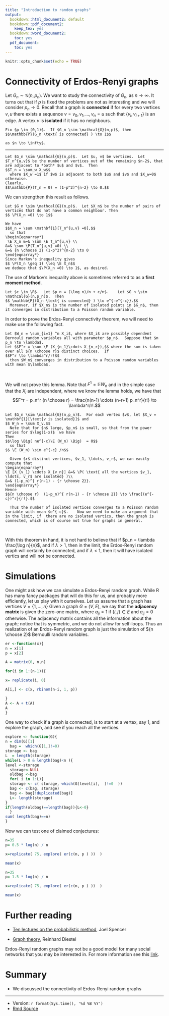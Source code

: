 ```yaml
---
title: "Introduction to random graphs"
output:
  bookdown::html_document2: default
  bookdown::pdf_document2:
    keep_tex: yes
  bookdown::word_document2:
    toc: yes
  pdf_document:
    toc: yes
---
```

\newcommand{\e}{\varepsilon}
\newcommand\ns[1]{ \left\{ {#1} \right\} }
\newcommand{\Q}{{\mathbb Q}}
\newcommand{\Z}{{\mathbb Z}}
\newcommand{\R}{{\mathbb R}}
\newcommand{\N}{{\mathbb N}}
\newcommand{\F}{{\mathcal F}}
\renewcommand{\P}{{\mathbb P}}  
\newcommand{\E}{{\mathbb E}} 




```r
knitr::opts_chunk$set(echo = TRUE)
```



#  Connectivity of Erdos-Renyi graphs

Let $G_n \sim \mathcal{G}(n,p_n)$.  We want to study the connectivity of $G_n$, as $n \to \infty$.  It turns out that if $p$ is fixed the problems are not as interesting and we will consider $p_n \to 0$.    Recall that a graph is **connected** if for every two vertices $v, u$ there exists a sequence $v=v_0, v_1, \ldots, v_n = u$ such that $\ns{v_i, v_{i+1}}$  is an edge.    A vertex $v$ is **isolated** if it has no neighbours. 


```lemma
Fix $p \in (0,1)$.  If $G_n \sim \mathcal{G}(n,p)$, then 
$$\mathbb{P}(G_n \text{ is connected} ) \to 1$$

as $n \to \infty$.
```
<hr>

```proof
Let $G_n \sim \mathcal{G}(n,p)$.  Let $u, v$ be vertices.  Let $T_n^{u,v}$ be the number of vertices out of the remaining $n-2$, that are adjacent to *both* $u$ and $v$.  Then 
$$T_n = \sum_w X_w$$
  where $X_w =1$ if $w$ is adjacent to both $u$ and $v$ and $X_w=0$ otherwise.
Clearly, 
$$\mathbb{P}(T_n = 0) = (1-p^2)^{n-2} \to 0.$$
```

We can strengthen this result as follows.  

```lemma
Let $G_n \sim \mathcal{G}(n,p)$.  Let $X_n$ be the number of pairs of vertices that do not have a common neighbour. Then
$$ \P(X_n =0) \to 1$$
```

```proof
We have
$$X_n = \sum \mathbf{1}[T_n^{u,v} =0],$$
  so that
\begin{eqnarray*}
 \E X_n &=& \sum \E T_n^{u,v} \\
&=& \sum \P(T_n^{u,v} =0) \\
&=& {n \choose 2} (1-p^2)^{n-2} \to 0
\end{eqnarray*}
Since Markov's inequality gives
$$ \P(X_n \geq 1) \leq \E X_n$$
we deduce that $\P(X_n =0) \to 1$, as desired.

```

The use of Markov's inequality above is sometimes referred to as a **first moment method**.

```theorem
Let $c \in \R$.  Let $p_n = (\log n)/n + c/n$.    Let $G_n \sim \mathcal{G}(n,p_n)$.  Then  
$$ \mathbb{P}(G_n \text{ is connected} ) \to e^{-e^{-c}}.$$
  Moreover, if $X_n$ is the number of isolated points in $G_n$, then it converges in distribution to a Poisson random variable.

```

In order to prove the Erdos-Renyi connectivity theorem, we will need to make use the following fact.
```lemma
Let $W_n = \sum_{i=1} ^n X_i$, where $X_i$ are possibly dependent Bernouli random variables all with parameter $p_n$.  Suppose that $n p_n \to \lambda$. 
Let $$F^r = \sum \E (X_{n_1}\cdots X_{n_r}),$$ where the sum is taken over all ${n \choose r}$ distinct choices.  If
$$F^r \to \lambda^r/r!$$
  then $W_n$ converges in distribution to a Poisson random variables with mean $\lambda$.  
```
<br>
 

We will not prove this lemma.  Note that $F^1 = \E W_n$ and  in the simple case that the $X_i$ are independent, where we know the lemma holds,  we have that 
$$F^r = p_n^r {n \choose r} = \frac{n(n-1) \cdots (n-r+1) p_n^r}{r!} \to \lambda^r/r!.$$  



```proof
Let $G_n \sim \mathcal{G}(n,p_n)$.  For each vertex $v$, let $X_v = \mathbf{1}[\text{v is isolated}]$ and 
$$ W_n = \sum X_v.$$
  Note that for $n$ large, $p_n$ is small, so that from the power series for $\log(1-x)$  we have 
Then   
$$\log \Big( ne^{-c}\E (W_n) \Big)  = 0$$
  so that
$$ \E (W_n) \sim e^{-c} /n$$ 

  Given $r$ distinct vertices, $v_1, \ldots, v_r$, we can easily compute that 
\begin{eqnarray*}
\E [X_{v_1} \cdots X_{v_n}] &=& \P( \text{ all the vertices $v_1, \ldots, v_r$ are isolated} )\\
&=& (1-p_n)^{ r(n-1) - {r \choose 2}}.
\end{eqnarray*}
Hence
$${n \choose r}  (1-p_n)^{ r(n-1) - {r \choose 2}} \to \frac{(e^{-c})^r}{r!}.$$

  Thus the number of isolated vertices converges to a Poisson random variable with mean $e^{-c}$.    Now we need to make an argument that in the limit, if  there are no isolated vertics, then the graph is connected, which is of course not true for graphs in general.
```

<br>
  
  
With this theorem in hand, it  is not hard to believe that if $p_n =  \lambda \frac{\log n}{n}$, and if $\lambda >1$, then in the limit, the Erdos-Renyi random graph will certainly  be connected, and if $\lambda < 1$, then it will have isolated vertics and will not be connected.  



#  Simulations


One might ask how we can simulate a Erdos-Renyi random graph.  While R  has many fancy packages that will do this for us, and probably more efficiently, let us play with it ourselves.   Let us assume that a graph has vertices $V = \ns{1, \ldots, n}$  Given a graph $G = (V, E)$, we say that the **adjacency matrix** is given the zero-one matrix, where $a_{ij} = 1$ if $\ns{i, j} \in E$ and $a_{ij} = 0$ otherwise.  The adjacency matrix contains all the information about the graph; notice that is symmetric, and we do not allow for self-loops.  Thus an realization of an Erdos-Renyi random graph is just the simulation of ${n \choose 2}$ Bernoulli random variables.

```r
er <-function(x){
n = x[1]
p = x[2]

A = matrix(0, n,n)

for(i in 1:(n-1)){

x= replicate(i, 0)

A[i,] <- c(x, rbinom(n-i, 1, p))

}
A <- A + t(A)
A
}


```


One way to check if a graph is connected, is to start at a vertex, say $1$,  and explore the graph, and see if you reach all the vertices.  

```r
explore <- function(G){
n = dim(G)[1]
  bag =  which(G[1,]!=0)
storage <- bag
L  = length(storage)
while(L > 0 & length(bag)<n ){
level <-storage
  storage<-NULL
  oldbag <-bag
  for( i in 1:L){ 
  storage <- c( storage, which(G[level[i],  ]!=0  ))
  bag <- c(bag, storage)
  bag <- bag[!duplicated(bag)]
  L<- length(storage)
}
if(length(oldbag)==length(bag)){L<-0}
  }
sum( length(bag)==n)
}  

```
Now we can test one of claimed conjectures:  

```r
n=35
p= 0.5 * log(n) / n

x=replicate( 75, explore( er(c(n, p ) ))  )

mean(x)

n=35
p= 1.5 * log(n) / n

x=replicate( 75, explore( er(c(n, p ) ))  )

mean(x)

```

# Further reading




* [Ten lectures on the probabilistic method](https://epubs.siam.org/doi/book/10.1137/1.9781611970074), Joel Spencer

*  [Graph theory](http://diestel-graph-theory.com/), Reinhard Diestel


Erdos-Renyi random graphs may not be a good model for many social networks that you may be interested in.  For more information see this [link](https://www.nature.com/articles/30918).



# Summary

* We discussed the connectivity of Erdos-Renyi random graphs


<hr> 


* Version: `r format(Sys.time(), '%d %B %Y')`
* [Rmd Source](https://tsoo-math.github.io/ucl/randomtwo.Rmd)



<br>
<br>
<br>


